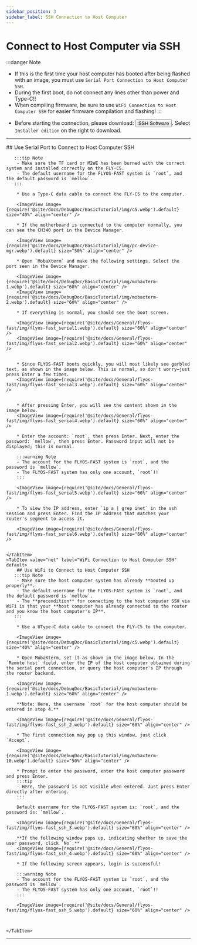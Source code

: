 ```yaml
---
sidebar_position: 3
sidebar_label: SSH Connection to Host Computer
---
```


# Connect to Host Computer via SSH

:::danger Note
- If this is the first time your host computer has booted after being flashed with an image, you must use `Serial Port Connection to Host Computer SSH`.
- During the first boot, do not connect any lines other than power and Type-C!!
- When compiling firmware, be sure to use `WiFi Connection to Host Computer SSH` for easier firmware compilation and flashing!
:::

* Before starting the connection, please download: <Button variant="contained" disableElevation component="a" rel="noopener" href="https://mobaxterm.mobatek.net/download-home-edition.html ">SSH Software</Button>. Select `Installer edition` on the right to download.

---

<Tabs>
    <TabItem value="serial" label="Serial Port Connection to Host Computer SSH" default>
        ## Use Serial Port to Connect to Host Computer SSH

       :::tip Note
        - Make sure the TF card or M2WE has been burned with the correct system and installed correctly on the FLY-C5.
        - The default username for the FLYOS-FAST system is `root`, and the default password is `mellow`.
       :::

        * Use a Type-C data cable to connect the FLY-C5 to the computer.

        <ImageView image={require('@site/docs/DebugDoc/BasicTutorial/img/c5.webp').default} size="40%" align="center" />

        * If the motherboard is connected to the computer normally, you can see the CH340 port in the Device Manager.

        <ImageView image={require('@site/docs/DebugDoc/BasicTutorial/img/pc-device-mgr.webp').default} size="50%" align="center" />

        * Open `MobaXterm` and make the following settings. Select the port seen in the Device Manager.

        <ImageView image={require('@site/docs/DebugDoc/BasicTutorial/img/mobaxterm-1.webp').default} size="60%" align="center" />
        <ImageView image={require('@site/docs/DebugDoc/BasicTutorial/img/mobaxterm-2.webp').default} size="60%" align="center" />

        * If everything is normal, you should see the boot screen.

        <ImageView image={require('@site/docs/General/flyos-fast/img/flyos-fast_serial1.webp').default} size="60%" align="center" />  
        <ImageView image={require('@site/docs/General/flyos-fast/img/flyos-fast_serial2.webp').default} size="60%" align="center" />


        * Since FLYOS-FAST boots quickly, you will most likely see garbled text, as shown in the image below. This is normal, so don't worry—just press Enter a few times.
        <ImageView image={require('@site/docs/General/flyos-fast/img/flyos-fast_serial3.webp').default} size="60%" align="center" />


        * After pressing Enter, you will see the content shown in the image below.
        <ImageView image={require('@site/docs/General/flyos-fast/img/flyos-fast_serial4.webp').default} size="60%" align="center" />

        * Enter the account: `root`, then press Enter. Next, enter the password: `mellow`, then press Enter. Password input will not be displayed; this is normal.

        :::warning Note 
        - The account for the FLYOS-FAST system is `root`, and the password is `mellow`.
        - The FLYOS-FAST system has only one account, `root`!!
        :::

        <ImageView image={require('@site/docs/General/flyos-fast/img/flyos-fast_serial5.webp').default} size="60%" align="center" />

        * To view the IP address, enter `ip a | grep inet` in the ssh session and press Enter. Find the IP address that matches your router's segment to access it.

        <ImageView image={require('@site/docs/General/flyos-fast/img/flyos-fast_serial6.webp').default} size="60%" align="center" />


    </TabItem>
    <TabItem value="net" label="WiFi Connection to Host Computer SSH" default>
        ## Use WiFi to Connect to Host Computer SSH
       :::tip Note
        - Make sure the host computer system has already **booted up properly**.
        - The default username for the FLYOS-FAST system is `root`, and the default password is `mellow`.
        - The **precondition** for connecting to the host computer SSH via WiFi is that your **host computer has already connected to the router and you know the host computer's IP**.
       :::

        * Use a UType-C data cable to connect the FLY-C5 to the computer.

        <ImageView image={require('@site/docs/DebugDoc/BasicTutorial/img/c5.webp').default} size="40%" align="center" />

        * Open MobaXterm, set it as shown in the image below. In the `Remote host` field, enter the IP of the host computer obtained during the serial port connection, or query the host computer's IP through the router backend.

        <ImageView image={require('@site/docs/DebugDoc/BasicTutorial/img/mobaxterm-1.webp').default} size="60%" align="center" />

        **Note: Here, the username `root` for the host computer should be entered in step 4.**

        <ImageView image={require('@site/docs/General/flyos-fast/img/flyos-fast_ssh_2.webp').default} size="60%" align="center" />

        * The first connection may pop up this window, just click `Accept`.

        <ImageView image={require('@site/docs/DebugDoc/BasicTutorial/img/mobaxterm-10.webp').default} size="50%" align="center" />

        * Prompt to enter the password, enter the host computer password and press Enter.
        :::tip
        - Here, the password is not visible when entered. Just press Enter directly after entering.
        :::
        
        Default username for the FLYOS-FAST system is: `root`, and the password is: `mellow`.

        <ImageView image={require('@site/docs/General/flyos-fast/img/flyos-fast_ssh_3.webp').default} size="60%" align="center" />

        **If the following window pops up, indicating whether to save the user password, click `No`.**
        <ImageView image={require('@site/docs/General/flyos-fast/img/flyos-fast_ssh_4.webp').default} size="60%" align="center" />

        * If the following screen appears, login is successful!

        :::warning Note 
        - The account for the FLYOS-FAST system is `root`, and the password is `mellow`.
        - The FLYOS-FAST system has only one account, `root`!!
        :::

        <ImageView image={require('@site/docs/General/flyos-fast/img/flyos-fast_ssh_5.webp').default} size="60%" align="center" />



    </TabItem>
</Tabs>

----
